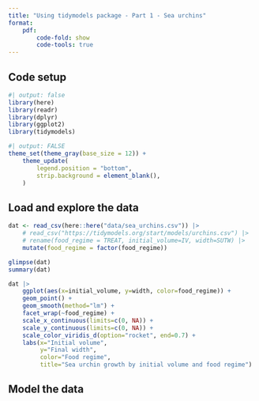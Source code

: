 ```yaml
---
title: "Using tidymodels package - Part 1 - Sea urchins"
format: 
    pdf:
        code-fold: show
        code-tools: true
---
```


## Code setup

```r
#| output: false
library(here)
library(readr)
library(dplyr)
library(ggplot2)
library(tidymodels)
```

```r
#| output: FALSE
theme_set(theme_gray(base_size = 12)) + 
    theme_update(
        legend.position = "bottom",
        strip.background = element_blank(),
    )
```

## Load and explore the data

```r
dat <- read_csv(here::here("data/sea_urchins.csv")) |>
    # read_csv("https://tidymodels.org/start/models/urchins.csv") |>
    # rename(food_regime = TREAT, initial_volume=IV, width=SUTW) |>
    mutate(food_regime = factor(food_regime))

glimpse(dat)
summary(dat)
```

```r
dat |>
    ggplot(aes(x=initial_volume, y=width, color=food_regime)) +
    geom_point() +
    geom_smooth(method="lm") +
    facet_wrap(~food_regime) +
    scale_x_continuous(limits=c(0, NA)) +
    scale_y_continuous(limits=c(0, NA)) +
    scale_color_viridis_d(option="rocket", end=0.7) +
    labs(x="Initial volume",
         y="Final width",
         color="Food regime",
         title="Sea urchin growth by initial volume and food regime")
```

## Model the data
